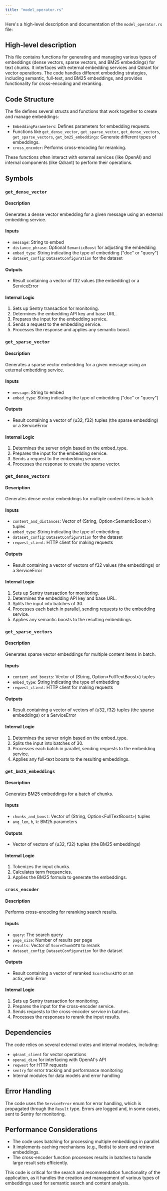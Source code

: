 ```yaml
---
title: "model_operator.rs"
---
```


Here's a high-level description and documentation of the `model_operator.rs` file:

## High-level description
This file contains functions for generating and managing various types of embeddings (dense vectors, sparse vectors, and BM25 embeddings) for text chunks. It interfaces with external embedding services and Qdrant for vector operations. The code handles different embedding strategies, including semantic, full-text, and BM25 embeddings, and provides functionality for cross-encoding and reranking.

## Code Structure
The file defines several structs and functions that work together to create and manage embeddings:
- `EmbeddingParameters`: Defines parameters for embedding requests.
- Functions like `get_dense_vector`, `get_sparse_vector`, `get_dense_vectors`, `get_sparse_vectors`, `get_bm25_embeddings`: Generate different types of embeddings.
- `cross_encoder`: Performs cross-encoding for reranking.

These functions often interact with external services (like OpenAI) and internal components (like Qdrant) to perform their operations.

## Symbols

### `get_dense_vector`
#### Description
Generates a dense vector embedding for a given message using an external embedding service.

#### Inputs
- `message`: String to embed
- `distance_phrase`: Optional `SemanticBoost` for adjusting the embedding
- `embed_type`: String indicating the type of embedding ("doc" or "query")
- `dataset_config`: `DatasetConfiguration` for the dataset

#### Outputs
- Result containing a vector of f32 values (the embedding) or a ServiceError

#### Internal Logic
1. Sets up Sentry transaction for monitoring.
2. Determines the embedding API key and base URL.
3. Prepares the input for the embedding service.
4. Sends a request to the embedding service.
5. Processes the response and applies any semantic boost.

### `get_sparse_vector`
#### Description
Generates a sparse vector embedding for a given message using an external embedding service.

#### Inputs
- `message`: String to embed
- `embed_type`: String indicating the type of embedding ("doc" or "query")

#### Outputs
- Result containing a vector of (u32, f32) tuples (the sparse embedding) or a ServiceError

#### Internal Logic
1. Determines the server origin based on the embed_type.
2. Prepares the input for the embedding service.
3. Sends a request to the embedding service.
4. Processes the response to create the sparse vector.

### `get_dense_vectors`
#### Description
Generates dense vector embeddings for multiple content items in batch.

#### Inputs
- `content_and_distances`: Vector of (String, Option&lt;SemanticBoost&gt;) tuples
- `embed_type`: String indicating the type of embedding
- `dataset_config`: `DatasetConfiguration` for the dataset
- `reqwest_client`: HTTP client for making requests

#### Outputs
- Result containing a vector of vectors of f32 values (the embeddings) or a ServiceError

#### Internal Logic
1. Sets up Sentry transaction for monitoring.
2. Determines the embedding API key and base URL.
3. Splits the input into batches of 30.
4. Processes each batch in parallel, sending requests to the embedding service.
5. Applies any semantic boosts to the resulting embeddings.

### `get_sparse_vectors`
#### Description
Generates sparse vector embeddings for multiple content items in batch.

#### Inputs
- `content_and_boosts`: Vector of (String, Option&lt;FullTextBoost&gt;) tuples
- `embed_type`: String indicating the type of embedding
- `reqwest_client`: HTTP client for making requests

#### Outputs
- Result containing a vector of vectors of (u32, f32) tuples (the sparse embeddings) or a ServiceError

#### Internal Logic
1. Determines the server origin based on the embed_type.
2. Splits the input into batches of 30.
3. Processes each batch in parallel, sending requests to the embedding service.
4. Applies any full-text boosts to the resulting embeddings.

### `get_bm25_embeddings`
#### Description
Generates BM25 embeddings for a batch of chunks.

#### Inputs
- `chunks_and_boost`: Vector of (String, Option&lt;FullTextBoost&gt;) tuples
- `avg_len`, `b`, `k`: BM25 parameters

#### Outputs
- Vector of vectors of (u32, f32) tuples (the BM25 embeddings)

#### Internal Logic
1. Tokenizes the input chunks.
2. Calculates term frequencies.
3. Applies the BM25 formula to generate the embeddings.

### `cross_encoder`
#### Description
Performs cross-encoding for reranking search results.

#### Inputs
- `query`: The search query
- `page_size`: Number of results per page
- `results`: Vector of `ScoreChunkDTO` to rerank
- `dataset_config`: `DatasetConfiguration` for the dataset

#### Outputs
- Result containing a vector of reranked `ScoreChunkDTO` or an actix_web::Error

#### Internal Logic
1. Sets up Sentry transaction for monitoring.
2. Prepares the input for the cross-encoder service.
3. Sends requests to the cross-encoder service in batches.
4. Processes the responses to rerank the input results.

## Dependencies
The code relies on several external crates and internal modules, including:
- `qdrant_client` for vector operations
- `openai_dive` for interfacing with OpenAI's API
- `reqwest` for HTTP requests
- `sentry` for error tracking and performance monitoring
- Internal modules for data models and error handling

## Error Handling
The code uses the `ServiceError` enum for error handling, which is propagated through the `Result` type. Errors are logged and, in some cases, sent to Sentry for monitoring.

## Performance Considerations
- The code uses batching for processing multiple embeddings in parallel.
- It implements caching mechanisms (e.g., Redis) to store and retrieve embeddings.
- The cross-encoder function processes results in batches to handle large result sets efficiently.

This code is critical for the search and recommendation functionality of the application, as it handles the creation and management of various types of embeddings used for semantic search and content analysis.